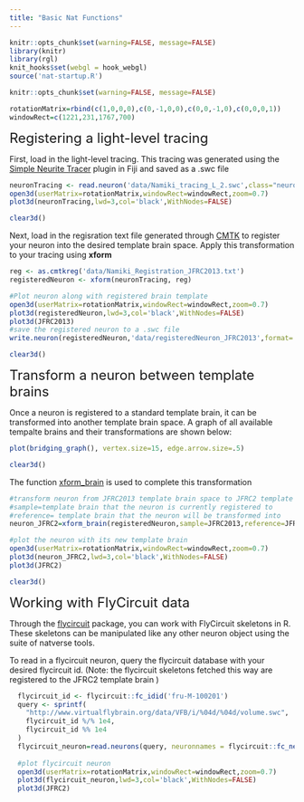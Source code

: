 ---
title: "Basic Nat Functions"
---

```{r setup, include=FALSE}
knitr::opts_chunk$set(warning=FALSE, message=FALSE)
library(knitr)
library(rgl)
knit_hooks$set(webgl = hook_webgl)
source('nat-startup.R')
```

```{r global_options,include=FALSE}
knitr::opts_chunk$set(warning=FALSE, message=FALSE)
```
```{r, include=FALSE}
rotationMatrix=rbind(c(1,0,0,0),c(0,-1,0,0),c(0,0,-1,0),c(0,0,0,1))
windowRect=c(1221,231,1767,700)
```

<font size=5> Registering a light-level tracing</font>

First, load in the light-level tracing. This tracing was generated using the [Simple Neurite Tracer](https://imagej.net/Simple_Neurite_Tracer) plugin in Fiji and saved as a .swc file 
```{r lighttracing,webgl=TRUE,echo=TRUE,results='hide'}
neuronTracing <- read.neuron('data/Namiki_tracing_L_2.swc',class="neuron")
open3d(userMatrix=rotationMatrix,windowRect=windowRect,zoom=0.7)
plot3d(neuronTracing,lwd=3,col='black',WithNodes=FALSE)
```
```{r,include=FALSE}
clear3d()
```
Next, load in the regisration text file generated through [CMTK](https://www.nitrc.org/projects/cmtk/) to register your neuron into the desired template brain space. Apply this transformation to your tracing using <b>xform</b>
```{r registration,webgl=TRUE,echo=TRUE,results='hide'}
reg <- as.cmtkreg('data/Namiki_Registration_JFRC2013.txt')
registeredNeuron <- xform(neuronTracing, reg)

#Plot neuron along with registered brain template 
open3d(userMatrix=rotationMatrix,windowRect=windowRect,zoom=0.7)
plot3d(registeredNeuron,lwd=3,col='black',WithNodes=FALSE)
plot3d(JFRC2013)
#save the registered neuron to a .swc file 
write.neuron(registeredNeuron,'data/registeredNeuron_JFRC2013',format='swc')
```
```{r,include=FALSE}
clear3d()
```
<font size=5> Transform a neuron between template brains</font>

Once a neuron is registered to a standard template brain, it can be transformed into another template brain space. A graph of all available tempalte brains and their transformations are shown below: 
```{r bridginggraph,webgl=TRUE,echo=FALSE}
plot(bridging_graph(), vertex.size=15, edge.arrow.size=.5)
```
```{r,include=FALSE}
clear3d()
```

The function [xform_brain](http://natverse.org/nat.templatebrains/reference/xform_brain.html) is used to complete this transformation
```{r jfrc2, webgl=TRUE, echo=TRUE,results='hide'}
#transform neuron from JFRC2013 template brain space to JFRC2 template brain space 
#sample=template brain that the neuron is currently registered to 
#reference= template brain that the neuron will be transformed into
neuron_JFRC2=xform_brain(registeredNeuron,sample=JFRC2013,reference=JFRC2)

#plot the neuron with its new template brain
open3d(userMatrix=rotationMatrix,windowRect=windowRect,zoom=0.7)
plot3d(neuron_JFRC2,lwd=3,col='black',WithNodes=FALSE)
plot3d(JFRC2)
```
```{r,include=FALSE}
clear3d()
```
<font size=5> Working with FlyCircuit data </font>

Through the [flycircuit](http://natverse.org/flycircuit/) package, you can work with FlyCircuit skeletons in R. These skeletons can be manipulated like any other neuron object using the suite of natverse tools. 

To read in a flycircuit neuron, query the flycircuit database with your desired flycircuit id. (Note: the flycircuit skeletons fetched this way are registered to the JFRC2 template brain ) 
```{r flycircuit,webgl=TRUE,echo=TRUE,results='hide'}
  flycircuit_id <- flycircuit::fc_idid('fru-M-100201')
  query <- sprintf(
    "http://www.virtualflybrain.org/data/VFB/i/%04d/%04d/volume.swc",
    flycircuit_id %/% 1e4,
    flycircuit_id %% 1e4
  )
  flycircuit_neuron=read.neurons(query, neuronnames = flycircuit::fc_neuron('fru-F-000100'))
  
  #plot flycircuit neuron 
  open3d(userMatrix=rotationMatrix,windowRect=windowRect,zoom=0.7)
  plot3d(flycircuit_neuron,lwd=3,col='black',WithNodes=FALSE)
  plot3d(JFRC2)

```

